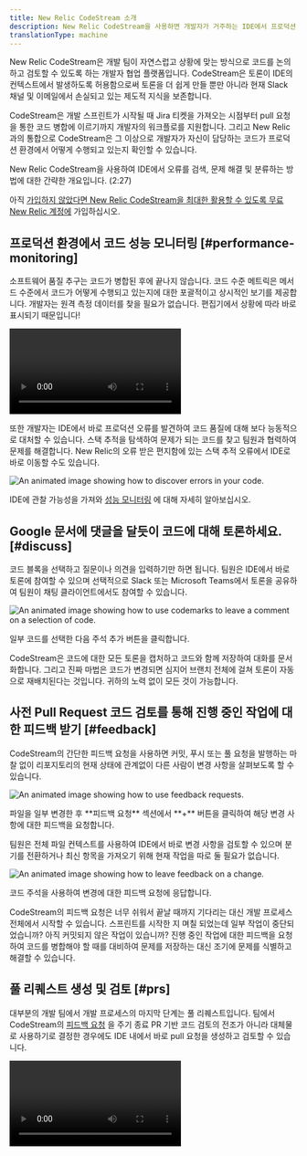 ```yaml
---
title: New Relic CodeStream 소개
description: New Relic CodeStream을 사용하면 개발자가 거주하는 IDE에서 프로덕션 원격 측정 및 협업 도구에 액세스할 수 있습니다.
translationType: machine
---
```








New Relic CodeStream은 개발 팀이 자연스럽고 상황에 맞는 방식으로 코드를 논의하고 검토할 수 있도록 하는 개발자 협업 플랫폼입니다. CodeStream은 토론이 IDE의 컨텍스트에서 발생하도록 허용함으로써 토론을 더 쉽게 만들 뿐만 아니라 현재 Slack 채널 및 이메일에서 손실되고 있는 제도적 지식을 보존합니다.

CodeStream은 개발 스프린트가 시작될 때 Jira 티켓을 가져오는 시점부터 pull 요청을 통한 코드 병합에 이르기까지 개발자의 워크플로를 지원합니다. 그리고 New Relic과의 통합으로 CodeStream은 그 이상으로 개발자가 자신이 담당하는 코드가 프로덕션 환경에서 어떻게 수행되고 있는지 확인할 수 있습니다.

<figcaption>
  New Relic CodeStream을 사용하여 IDE에서 오류를 검색, 문제 해결 및 분류하는 방법에 대한 간략한 개요입니다. (2:27)
</figcaption>

아직 [가입하지 않았다면 New Relic CodeStream을 최대한 활용할 수 있도록 무료 New Relic 계정에](https://newrelic.com/signup) 가입하십시오.

## 프로덕션 환경에서 코드 성능 모니터링 [#performance-monitoring]

소프트웨어 품질 추구는 코드가 병합된 후에 끝나지 않습니다. 코드 수준 메트릭은 메서드 수준에서 코드가 어떻게 수행되고 있는지에 대한 포괄적이고 상시적인 보기를 제공합니다. 개발자는 원격 측정 데이터를 찾을 필요가 없습니다. 편집기에서 상황에 따라 바로 표시되기 때문입니다!

<Video
  type="wistia"
  id="kxnhzk7gmr"
/>

또한 개발자는 IDE에서 바로 프로덕션 오류를 발견하여 코드 품질에 대해 보다 능동적으로 대처할 수 있습니다. 스택 추적을 탐색하여 문제가 되는 코드를 찾고 팀원과 협력하여 문제를 해결합니다. New Relic의 오류 받은 편지함에 있는 스택 추적 오류에서 IDE로 바로 이동할 수도 있습니다.

<img
  title="Discovering errors in your IDE."
  alt="An animated image showing how to discover errors in your code."
  src={observabilityVsc}
/>

IDE에 관찰 가능성을 가져와 [성능 모니터링](/docs/codestream/how-use-codestream/performance-monitoring) 에 대해 자세히 알아보십시오.

## Google 문서에 댓글을 달듯이 코드에 대해 토론하세요. [#discuss]

코드 블록을 선택하고 질문이나 의견을 입력하기만 하면 됩니다. 팀원은 IDE에서 바로 토론에 참여할 수 있으며 선택적으로 Slack 또는 Microsoft Teams에서 토론을 공유하여 팀원이 채팅 클라이언트에서도 참여할 수 있습니다.

<img
  title="How to use codemarks to leave a comment on a selection of code."
  alt="An animated image showing how to use codemarks to leave a comment on a selection of code."
  src={discussCode1Vsc}
/>

<figcaption>
  일부 코드를 선택한 다음 주석 추가 버튼을 클릭합니다.
</figcaption>

CodeStream은 코드에 대한 모든 토론을 캡처하고 코드와 함께 저장하여 대화를 문서화합니다. 그리고 진짜 마법은 코드가 변경되면 심지어 브랜치 전체에 걸쳐 토론이 자동으로 재배치된다는 것입니다. 귀하의 노력 없이 모든 것이 가능합니다.

## 사전 Pull Request 코드 검토를 통해 진행 중인 작업에 대한 피드백 받기 [#feedback]

CodeStream의 간단한 피드백 요청을 사용하면 커밋, 푸시 또는 풀 요청을 발행하는 마찰 없이 리포지토리의 현재 상태에 관계없이 다른 사람이 변경 사항을 살펴보도록 할 수 있습니다.

<img
  title="How to use feedback requests."
  alt="An animated image showing how to use feedback requests."
  src={frRequestVsc}
/>

<figcaption>
  파일을 일부 변경한 후 **피드백 요청** 섹션에서 **+** 버튼을 클릭하여 해당 변경 사항에 대한 피드백을 요청합니다.
</figcaption>

팀원은 전체 파일 컨텍스트를 사용하여 IDE에서 바로 변경 사항을 검토할 수 있으며 분기를 전환하거나 최신 항목을 가져오기 위해 현재 작업을 따로 둘 필요가 없습니다.

<img
  title="How to leave feedback."
  alt="An animated image showing how to leave feedback on a change."
  src={frPerformVsc}
/>

<figcaption>
  코드 주석을 사용하여 변경에 대한 피드백 요청에 응답합니다.
</figcaption>

CodeStream의 피드백 요청은 너무 쉬워서 끝날 때까지 기다리는 대신 개발 프로세스 전체에서 시작할 수 있습니다. 스프린트를 시작한 지 며칠 되었는데 일부 작업이 중단되었습니까? 아직 커밋되지 않은 작업이 있습니까? 진행 중인 작업에 대한 피드백을 요청하여 코드를 병합해야 할 때를 대비하여 문제를 저장하는 대신 조기에 문제를 식별하고 해결할 수 있습니다.

## 풀 리퀘스트 생성 및 검토 [#prs]

대부분의 개발 팀에서 개발 프로세스의 마지막 단계는 풀 리퀘스트입니다. 팀에서 CodeStream의 [피드백 요청](/docs/codestream/how-use-codestream/request-feedback) 을 주기 종료 PR 기반 코드 검토의 전조가 아니라 대체물로 사용하기로 결정한 경우에도 IDE 내에서 바로 pull 요청을 생성하고 검토할 수 있습니다.

<Video
  type="wistia"
  id="pn2dtmjtck"
/>